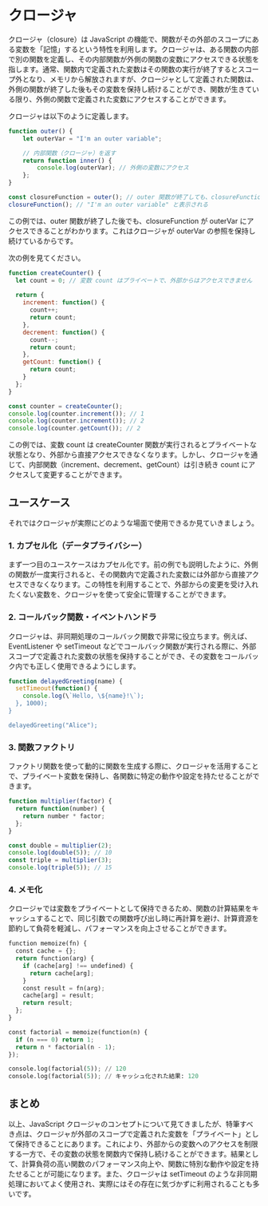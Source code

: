 # クロージャ

クロージャ（closure）は JavaScript の機能で、関数がその外部のスコープにある変数を「記憶」するという特性を利用します。クロージャは、ある関数の内部で別の関数を定義し、その内部関数が外側の関数の変数にアクセスできる状態を指します。通常、関数内で定義された変数はその関数の実行が終了するとスコープ外となり、メモリから解放されますが、クロージャとして定義された関数は、外側の関数が終了した後もその変数を保持し続けることができ、関数が生きている限り、外側の関数で定義された変数にアクセスすることができます。

クロージャは以下のように定義します。

```JavaScript
function outer() {
    let outerVar = "I'm an outer variable";

    // 内部関数（クロージャ）を返す
    return function inner() {
        console.log(outerVar); // 外側の変数にアクセス
    };
}

const closureFunction = outer(); // outer 関数が終了しても、closureFunction は outerVar を参照し続ける
closureFunction(); // "I'm an outer variable" と表示される
```

この例では、outer 関数が終了した後でも、closureFunction が outerVar にアクセスできることがわかります。これはクロージャが outerVar の参照を保持し続けているからです。

次の例を見てください。

```JavaScript
function createCounter() {
  let count = 0; // 変数 count はプライベートで、外部からはアクセスできません
  
  return {
    increment: function() {
      count++;
      return count;
    },
    decrement: function() {
      count--;
      return count;
    },
    getCount: function() {
      return count;
    }
  };
}

const counter = createCounter();
console.log(counter.increment()); // 1
console.log(counter.increment()); // 2
console.log(counter.getCount()); // 2
```

この例では、変数 count は createCounter 関数が実行されるとプライベートな状態となり、外部から直接アクセスできなくなります。しかし、クロージャを通じて、内部関数（increment、decrement、getCount）は引き続き count にアクセスして変更することができます。

## ユースケース

それではクロージャが実際にどのような場面で使用できるか見ていきましょう。

### 1. カプセル化（データプライバシー）

まず一つ目のユースケースはカプセル化です。前の例でも説明したように、外側の関数が一度実行されると、その関数内で定義された変数には外部から直接アクセスできなくなります。この特性を利用することで、外部からの変更を受け入れたくない変数を、クロージャを使って安全に管理することができます。

### 2. コールバック関数・イベントハンドラ

クロージャは、非同期処理のコールバック関数で非常に役立ちます。例えば、EventListener や setTimeout などでコールバック関数が実行される際に、外部スコープで定義された変数の状態を保持することができ、その変数をコールバック内でも正しく使用できるようにします。

```JavaScript
function delayedGreeting(name) {
  setTimeout(function() {
    console.log(\`Hello, \${name}!\`);
  }, 1000);
}

delayedGreeting("Alice");
```

### 3. 関数ファクトリ

ファクトリ関数を使って動的に関数を生成する際に、クロージャを活用することで、プライベート変数を保持し、各関数に特定の動作や設定を持たせることができます。

```JavaScript
function multiplier(factor) {
  return function(number) {
    return number * factor;
  };
}

const double = multiplier(2);
console.log(double(5)); // 10
const triple = multiplier(3);
console.log(triple(5)); // 15
```

### 4. メモ化

クロージャでは変数をプライベートとして保持できるため、関数の計算結果をキャッシュすることで、同じ引数での関数呼び出し時に再計算を避け、計算資源を節約して負荷を軽減し、パフォーマンスを向上させることができます。

```python
function memoize(fn) {
  const cache = {};
  return function(arg) {
    if (cache[arg] !== undefined) {
      return cache[arg];
    }
    const result = fn(arg);
    cache[arg] = result;
    return result;
  };
}

const factorial = memoize(function(n) {
  if (n === 0) return 1;
  return n * factorial(n - 1);
});

console.log(factorial(5)); // 120
console.log(factorial(5)); // キャッシュ化された結果: 120      
```

## まとめ

以上、JavaScript クロージャのコンセプトについて見てきましたが、特筆すべき点は、クロージャが外部のスコープで定義された変数を「プライベート」として保持できることにあります。これにより、外部からの変数へのアクセスを制限する一方で、その変数の状態を関数内で保持し続けることができます。結果として、計算負荷の高い関数のパフォーマンス向上や、関数に特別な動作や設定を持たせることが可能になります。また、クロージャは setTimeout のような非同期処理においてよく使用され、実際にはその存在に気づかずに利用されることも多いです。
